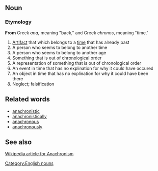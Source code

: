 ==Noun==
===Etymology===
'''From''' Greek ''ana'', meaning "back," and Greek ''chronos'', meaning "time."

# [[Artifact]] that which belongs to a [[time]] that has already past
# A person who seems to belong to another time
# A person who seems to belong to another age
# Something that is out of [[chronological]] order
# A representation of something that is out of chronological order
# An event in time that has no explination for why it could have occured
# An object in time that has no explination for why it could have been there
# Neglect; falsification

==Related words==
*[[anachronistic]]
*[[anachronistically]]
*[[anachronous]]
*[[anachronously]]

==See also==
[[w:anachronism|Wikipedia article for Anachronism]]

[[Category:English nouns]]